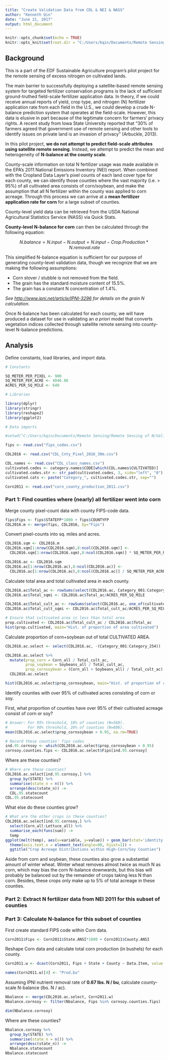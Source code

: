 ```yaml
---
title: "Create Validation Data from CDL & NEI & NASS"
author: "Kenneth Qin"
date: "June 21, 2017"
output: html_document
---
```


```r
knitr::opts_chunk$set(echo = TRUE)
knitr::opts_knit$set(root.dir = "C:/Users/kqin/Documents/Remote Sensing/Remote Sensing of N/Validation Data/CDL")
```

## Background

This is a part of the EDF Sustainable Agriculture program's pilot project for the remote sensing of excess nitrogen on cultivated lands.

The main barrier to successfully deploying a satellite-based remote sensing system for targeted fertilizer conservation programs is the lack of sufficient ground-truthed field-scale fertilizer application data. In theory, if we could receive annual reports of yield, crop type, and nitrogen (N) fertilizer application rate from each field in the U.S., we could develop a crude N-balance prediction system that operates at the field-scale. However, this data is elusive in part because of the legitimate concern for farmers' privacy rights. A recent study from Iowa State University reported that "30% of farmers agreed that government use of remote sensing and other tools to identify issues on private land is an invasion of privacy" (Arbuckle, 2013).

In this pilot project, **we do not attempt to predict field-scale attributes using satellite remote sensing**. Instead, we attempt to predict the mean and heterogeneity of **N-balance at the county scale**.

County-scale information on total N fertilizer usage was made available in the EPA's 2011 National Emissions Inventory (NEI) report. When combined with the Cropland Data Layer's pixel counts of each land cover type for each county, we can identify those counties where the vast majority (i.e. > 95%) of all cultivated area consists of corn/soybean, and make the assumption that all N fertilizer within the county was applied to corn acreage. Through this process we can arrive at a **mean fertilizer application rate for corn** for a large subset of counties.

County-level yield data can be retrieved from the USDA National Agricultural Statistics Service (NASS) via Quick Stats.

**County-level N-balance for corn** can then be calculated through the following equation:

$$
N.balance = N.input - N.output = N.input - Crop.Production * N.removal.rate
$$

This simplified N-balance equation is sufficient for our purpose of generating county-level validation data, though we recognize that we are making the following assumptions:

* Corn stover / stubble is not removed from the field.
* The grain has the standard moisture content of 15.5%.
* The grain has a constant N concentration of 1.4%.

*See <http://www.ipni.net/article/IPNI-3296> for details on the grain N calculation.*

Once N-balance has been calculated for each county, we will have produced a dataset for use in validating an *a priori* model that converts vegetation indices collected through satellite remote sensing into county-level N-balance predictions.

## Analysis

Define constants, load libraries, and import data.

```r
# Constants

SQ_METER_PER_PIXEL <- 900
SQ_METER_PER_ACRE <- 4046.86
ACRES_PER_SQ_MILE <- 640

# Libraries

library(dplyr)
library(stringr)
library(reshape2)
library(ggplot2)

# Data imports

#setwd("C:/Users/kqin/Documents/Remote Sensing/Remote Sensing of N/Validation Data/CDL")

fips <- read.csv("fips_codes.csv")

CDL2016 <- read.csv("CDL_Cnty_Pixel_2016_30m.csv")

CDL.names <- read.csv("CDL_class_names.csv")
cultivated.codes <- category.names$CODE[which(CDL.names$CULTIVATED)]
cultivated.codes.str <- str_pad(cultivated.codes, 3, side="left", "0")
cultivated.cats <- paste("Category_", cultivated.codes.str, sep="")

Corn2011 <- read.csv("corn_county_production_2011.csv")
```

### Part 1: Find counties where (nearly) all fertilizer went into corn

Merge county pixel-count data with county FIPS-code data.

```r
fips$Fips <- fips$STATEFP*1000 + fips$COUNTYFP
CDL2016.m <- merge(fips, CDL2016, by="Fips")
```

Convert pixel-counts into sq. miles and acres.

```r
CDL2016.sqm <- CDL2016.m
CDL2016.sqm[1:nrow(CDL2016.sqm),8:ncol(CDL2016.sqm)] <- 
  CDL2016.sqm[1:nrow(CDL2016.sqm),8:ncol(CDL2016.sqm)] * SQ_METER_PER_PIXEL

CDL2016.ac <- CDL2016.sqm
CDL2016.ac[1:nrow(CDL2016.ac),8:ncol(CDL2016.ac)] <- 
  CDL2016.ac[1:nrow(CDL2016.ac),8:ncol(CDL2016.ac)] / SQ_METER_PER_ACRE
```

Calculate total area and total cultivated area in each county.

```r
CDL2016.ac$Total_ac <- rowSums(select(CDL2016.ac, Category_001:Category_254))
CDL2016.ac$Total_sqmi <- CDL2016.ac$Total_ac/ACRES_PER_SQ_MILE

CDL2016.ac$Total_cult_ac <- rowSums(select(CDL2016.ac, one_of(cultivated.cats)))
CDL2016.ac$Total_cult_sqmi <- CDL2016.ac$Total_cult_ac/ACRES_PER_SQ_MILE

# Ensure that cultivated area is less than total area
prop.cultivated <- CDL2016.ac$Total_cult_ac / CDL2016.ac$Total_ac
hist(prop.cultivated, main="Hist. of proportion of area cultivated")
```

Calculate proportion of corn+soybean out of total CULTIVATED AREA.

```r
CDL2016.ac.select <- select(CDL2016.ac, -(Category_001:Category_254))

CDL2016.ac.select %>%
  mutate(prop_corn = Corn_all / Total_cult_ac,
         prop_soybean = Soybeans_all / Total_cult_ac,
         prop_cornsoybean = (Corn_all + Soybeans_all) / Total_cult_ac) ->
  CDL2016.ac.select

hist(CDL2016.ac.select$prop_cornsoybean, main="Hist. of proportion of cultivated area\nconsisting of corn or soy")
```

Identify counties with over 95% of cultivated acres consisting of corn or soy.

First, what proportion of counties have over 95% of their cultivated acreage consist of corn or soy?

```r
# Answer: For 95% threshold, 18% of counties (N=568).
#         For 90% threshold, 26% of counties (N=806).
mean(CDL2016.ac.select$prop_cornsoybean > 0.95, na.rm=TRUE)

# Record these counties' fips codes
ind.95.cornsoy <- which(CDL2016.ac.select$prop_cornsoybean > 0.95)
cornsoy.counties.fips <- CDL2016.ac.select$Fips[ind.95.cornsoy]
```

Where are these counties?

```r
# Where are these counties?
CDL2016.ac.select[ind.95.cornsoy,] %>%
  group_by(STATE) %>%
  summarise(state_n = n()) %>%
  arrange(desc(state_n)) ->
  CDL.95.statecount
CDL.95.statecount
```

What else do these counties grow?

```r
# What are the other crops in these counties?
CDL2016.ac.select[ind.95.cornsoy,] %>%
  select(Corn_all:Lettuce_all) %>%
  summarise_each(funs(sum)) ->
  temp
ggplot(melt(temp), aes(x=variable, y=value)) + geom_bar(stat='identity') +
  theme(axis.text.x = element_text(angle=90, hjust=1)) + 
  ggtitle("Crop Acreage Distributions within High-Corn/Soy Counties")
```

Aside from corn and soybean, these counties also grow a substantial amount of winter wheat. Winter wheat removes almost twice as much N as corn, which may bias the corn N-balance downwards, but this bias will probably be balanced out by the remainder of crops taking less N than corn. Besides, these crops only make up to 5% of total acreage in these counties.

### Part 2: Extract N fertilizer data from NEI 2011 for this subset of counties



### Part 3: Calculate N-balance for this subset of counties

First create standard FIPS code within Corn data.

```r
Corn2011$Fips <- Corn2011$State.ANSI*1000 + Corn2011$County.ANSI
```

Reshape Corn data and calculate total corn production (in bushels) for each county.

```r
Corn2011.w <- dcast(Corn2011, Fips + State + County ~ Data.Item, value.var="Value", fun.aggregate = sum)

names(Corn2011.w)[4] <- "Prod.bu"
```

Assuming IPNI nutrient removal rate of **0.67 lbs. N / bu**, calculate county-scale N-balance (lbs. N / ac).

```r
Nbalance <- merge(CDL2016.ac.select, Corn2011.w)
Nbalance.cornsoy <- filter(Nbalance, Fips %in% cornsoy.counties.fips)

dim(Nbalance.cornsoy)
```

Where are these counties?

```r
Nbalance.cornsoy %>%
  group_by(STATE) %>%
  summarise(state_n = n()) %>%
  arrange(desc(state_n)) ->
  Nbalance.statecount
Nbalance.statecount
```
